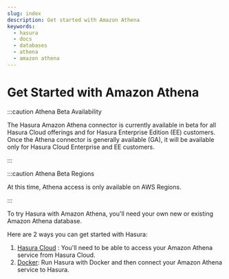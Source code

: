 ```yaml
---
slug: index
description: Get started with Amazon Athena
keywords:
  - hasura
  - docs
  - databases
  - athena
  - amazon athena
---
```


# Get Started with Amazon Athena

:::caution Athena Beta Availability

The Hasura Amazon Athena connector is currently available in beta for all Hasura Cloud offerings and for Hasura
Enterprise Edition (EE) customers. Once the Athena connector is generally available (GA), it will be available only for
Hasura Cloud Enterprise and EE customers.

:::

:::caution Athena Beta Regions

At this time, Athena access is only available on AWS Regions.

:::

To try Hasura with Amazon Athena, you'll need your own new or existing Amazon Athena database.

Here are 2 ways you can get started with Hasura:

1.  [Hasura Cloud](/databases/athena/getting-started/cloud.mdx) : You'll need to be able to access your Amazon Athena
    service from Hasura Cloud.
2.  [Docker](/databases/athena/getting-started/docker.mdx): Run Hasura with Docker and then connect your Amazon Athena
    service to Hasura.
